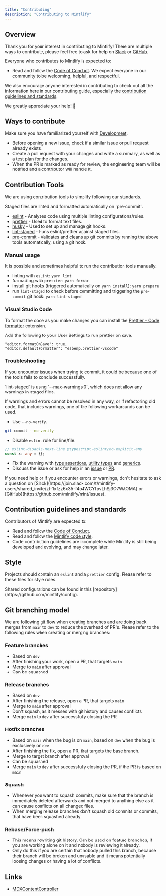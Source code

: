 ```yaml
---
title: "Contributing"
description: "Contributing to Mintlify"
---
```


## Overview

Thank you for your interest in contributing to Mintlify! There are multiple ways to
contribute, please feel free to ask for help on [Slack](https://join.slack.com/t/mintlify-users/shared_invite/zt-1xfzz6x35-f4o4WCYfpvLhSj3O7WAOMA) or
[GitHub](https://github.com/mintlify/mint/issues).

Everyone who contributes to Mintlify is expected to:

- Read and follow the [Code of Conduct](/code-of-conduct). We expect
  everyone in our community to be welcoming, helpful, and respectful.

We also encourage anyone interested in contributing to check out all the
information here in our contributing guide, especially the
[contribution guidelines and standards](/contributing/#contribution-guidelines-and-standards).

We greatly appreciate your help! 💚

## Ways to contribute

Make sure you have familiarized yourself with [Development](/development).

- Before opening a new issue, check if a similar issue or pull request already exists.
- Create a pull request with your changes and write a summary,
  as well as a test plan for the changes.
- When the PR is marked as ready for review,
  the engineering team will be notified and a contributor will handle it.

## Contribution Tools

We are using contribution tools to simplify following our standards.

<Info>
  Staged files are linted and formatted automatically on `pre-commit`.
</Info>

- [eslint](https://www.npmjs.com/package/eslint) - Analyzes code using multiple linting configurations/rules.
- [prettier](https://www.npmjs.com/package/prettier) - Used to format text files.
- [husky](https://www.npmjs.com/package/husky) - Used to set up and manage git hooks.
- [lint-staged](https://www.npmjs.com/package/lint-staged) - Runs eslint/prettier against staged files.
- [pre-commit](https://git-scm.com/book/en/v2/Customizing-Git-Git-Hooks) - Validates and cleans up git commits
  by running the above tools automatically, using a git hook.

### Manual usage

It is possible and sometimes helpful to run the contribution tools manually.

- linting with `eslint`: `yarn lint`
- formatting with `prettier`: `yarn format`
- install git hooks (triggered automatically on `yarn install`): `yarn prepare`
- run `lint-staged` to check before committing and triggering the `pre-commit` git hook: `yarn lint-staged`

### Visual Studio Code

To format the code as you make changes you can install the [Prettier - Code formatter](https://marketplace.visualstudio.com/items/esbenp.prettier-vscode) extension.

<Tip>Add the following to your User Settings to run prettier on save.</Tip>

```
"editor.formatOnSave": true,
"editor.defaultFormatter": "esbenp.prettier-vscode"
```

### Troubleshooting

If you encounter issues when trying to commit,
it could be because one of the tools fails to conclude successfully.

<Warning>
  `lint-staged` is using `--max-warnings 0`, which does not allow any warnings
  in staged files.
</Warning>

If warnings and errors cannot be resolved in any way,
or if refactoring old code, that includes warnings,
one of the following workarounds can be used.

- Use `--no-verify`.

```bash
git commit --no-verify
```

- Disable `eslint` rule for line/file.

```ts
// eslint-disable-next-line @typescript-eslint/no-explicit-any
const x: any = {};
```

- Fix the warning with [type assertions](https://www.typescriptlang.org/docs/handbook/2/everyday-types.html#type-assertions), [utility types](https://www.typescriptlang.org/docs/handbook/utility-types.html) and [generics](https://www.typescriptlang.org/docs/handbook/2/generics.html).
- Discuss the issue or ask for help in an [issue](https://github.com/mintlify/mint/issues) or [PR](https://github.com/mintlify/mint/pulls).

<Tip>
  If you need help or if you encounter errors or warnings, don't hesitate to ask
  a question on
  [Slack](https://join.slack.com/t/mintlify-users/shared_invite/zt-1xfzz6x35-f4o4WCYfpvLhSj3O7WAOMA)
  or [GitHub](https://github.com/mintlify/mint/issues).
</Tip>

## Contribution guidelines and standards

Contributors of Mintlify are expected to:

- Read and follow the [Code of Conduct](/code-of-conduct).
- Read and follow the [Mintlify code style](/contributing/#style).
- Code contribution guidelines are incomplete while Mintlify is still being developed and evolving,
  and may change later.

## Style

Projects should contain an `eslint` and a `prettier` config.
Please refer to these files for style rules.

<Tip>
  Shared configurations can be found in this
  [repository](https://github.com/mintlify/config).
</Tip>

## Git branching model

We are following [git flow](https://www.atlassian.com/git/tutorials/comparing-workflows/gitflow-workflow) when creating branches and are doing back merges from `main` to `dev` to reduce the overhead of PR's. Please refer to the following rules when creating or merging branches:

### Feature branches

- Based on `dev`
- After finishing your work, open a PR, that targets `main`
- Merge to `main` after approval
- Can be squashed

### Release branches

- Based on `dev`
- After finishing the release, open a PR, that targets `main`
- Merge to `main` after approval
- Don't squash, as it messes with git history and causes conflicts
- Merge `main` to `dev` after successfully closing the PR

### Hotfix branches

- Based on `main` when the bug is on `main`, based on `dev` when the bug is exclusively on `dev`
- After finishing the fix, open a PR, that targets the base branch.
- Merge to target branch after approval
- Can be squashed
- Merge `main` to `dev` after successfully closing the PR, if the PR is based on `main`

### Squash

- Whenever you want to squash commits, make sure that the branch is immediately deleted afterwards and not merged to anything else as it can cause conflicts on all changed files.
- When merging release branches don't squash old commits or commits, that have been squashed already

### Rebase/Force-push

- This means rewriting git history. Can be used on feature branches, if you are working alone on it and nobody is reviewing it already.
- Only do this if you are certain that nobody pulled this branch, because their branch will be broken and unusable and it means potentially loosing changes or having a lot of conflicts.

## Links

- [MDXContentController](/code/mdx-content-controller)
